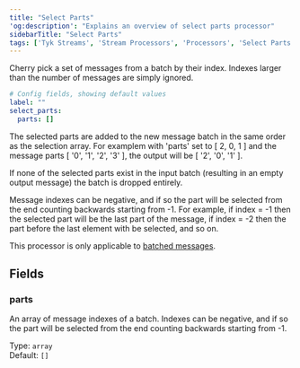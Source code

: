 ```yaml
---
title: "Select Parts"
'og:description': "Explains an overview of select parts processor"
sidebarTitle: "Select Parts"
tags: ['Tyk Streams', 'Stream Processors', 'Processors', 'Select Parts']
---
```


Cherry pick a set of messages from a batch by their index. Indexes larger than the number of messages are simply ignored.

```yml
# Config fields, showing default values
label: ""
select_parts:
  parts: []
```

The selected parts are added to the new message batch in the same order as the selection array. For examplem with 'parts' set to [ 2, 0, 1 ] and the message parts [ '0', '1', '2', '3' ], the output will be [ '2', '0', '1' ].

If none of the selected parts exist in the input batch (resulting in an empty output message) the batch is dropped entirely.

Message indexes can be negative, and if so the part will be selected from the end counting backwards starting from -1. For example, if index = -1 then the selected part will be the last part of the message, if index = -2 then the part before the last element with be selected, and so on.

This processor is only applicable to [batched messages](/product-stack/tyk-streaming/configuration/common-configuration/batching).

## Fields

### parts

An array of message indexes of a batch. Indexes can be negative, and if so the part will be selected from the end counting backwards starting from -1.


Type: `array`  
Default: `[]`  

